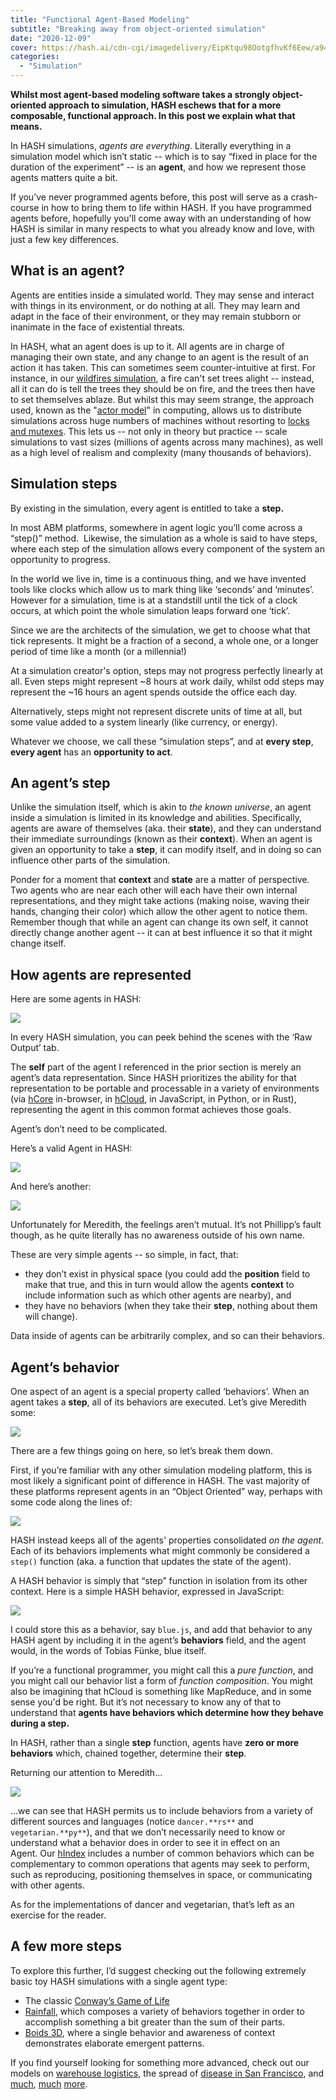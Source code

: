 ```yaml
---
title: "Functional Agent-Based Modeling"
subtitle: "Breaking away from object-oriented simulation"
date: "2020-12-09"
cover: https://hash.ai/cdn-cgi/imagedelivery/EipKtqu98OotgfhvKf6Eew/a94e70b7-5dba-47e6-beb6-244c5ce9f900/public
categories:
  - "Simulation"
---
```


**Whilst most agent-based modeling software takes a strongly object-oriented approach to simulation, HASH eschews that for a more composable, functional approach. In this post we explain what that means.**

In HASH simulations, _agents are everything_. Literally everything in a simulation model which isn’t static -- which is to say “fixed in place for the duration of the experiment” -- is an **agent**, and how we represent those agents matters quite a bit.

If you’ve never programmed agents before, this post will serve as a crash-course in how to bring them to life within HASH. If you have programmed agents before, hopefully you'll come away with an understanding of how HASH is similar in many respects to what you already know and love, with just a few key differences.

## **What is an agent?**

Agents are entities inside a simulated world. They may sense and interact with things in its environment, or do nothing at all. They may learn and adapt in the face of their environment, or they may remain stubborn or inanimate in the face of existential threats.

In HASH, what an agent does is up to it. All agents are in charge of managing their own state, and any change to an agent is the result of an action it has taken. This can sometimes seem counter-intuitive at first. For instance, in our [wildfires simulation](https://simulation.hash.ai/@hash/wildfires-regrowth), a fire can't set trees alight -- instead, all it can do is tell the trees they should be on fire, and the trees then have to set themselves ablaze. But whilst this may seem strange, the approach used, known as the "[actor model](https://hash.ai/glossary/actor-model)" in computing, allows us to distribute simulations across huge numbers of machines without resorting to [locks and mutexes](<https://en.wikipedia.org/wiki/Lock_(computer_science)>). This lets us -- not only in theory but practice -- scale simulations to vast sizes (millions of agents across many machines), as well as a high level of realism and complexity (many thousands of behaviors).

## **Simulation steps**

By existing in the simulation, every agent is entitled to take a **step.**

In most ABM platforms, somewhere in agent logic you’ll come across a “step()” method.  Likewise, the simulation as a whole is said to have steps, where each step of the simulation allows every component of the system an opportunity to progress.

In the world we live in, time is a continuous thing, and we have invented tools like clocks which allow us to mark thing like ‘seconds’ and ‘minutes’. However for a simulation, time is at a standstill until the tick of a clock occurs, at which point the whole simulation leaps forward one ‘tick’.

Since we are the architects of the simulation, we get to choose what that tick represents. It might be a fraction of a second, a whole one, or a longer period of time like a month (or a millennia!)

At a simulation creator's option, steps may not progress perfectly linearly at all. Even steps might represent ~8 hours at work daily, whilst odd steps may represent the ~16 hours an agent spends outside the office each day.

Alternatively, steps might not represent discrete units of time at all, but some value added to a system linearly (like currency, or energy).

Whatever we choose, we call these “simulation steps”, and at **every step**, **every agent** has an **opportunity to act**.

## **An agent’s step**

Unlike the simulation itself, which is akin to _the known universe_, an agent inside a simulation is limited in its knowledge and abilities. Specifically, agents are aware of themselves (aka. their **state**), and they can understand their immediate surroundings (known as their **context**). When an agent is given an opportunity to take a **step**, it can modify itself, and in doing so can influence other parts of the simulation.

Ponder for a moment that **context** and **state** are a matter of perspective. Two agents who are near each other will each have their own internal representations, and they might take actions (making noise, waving their hands, changing their color) which allow the other agent to notice them.  Remember though that while an agent can change its own self, it cannot directly change another agent -- it can at best influence it so that it might change itself.

## **How agents are represented**

Here are some agents in HASH:

![](https://hash.ai/cdn-cgi/imagedelivery/EipKtqu98OotgfhvKf6Eew/375cd1da-a33e-4690-4e9b-4b1822a31a00/public)

In every HASH simulation, you can peek behind the scenes with the ‘Raw Output’ tab.

The **self** part of the agent I referenced in the prior section is merely an agent’s data representation. Since HASH prioritizes the ability for that representation to be portable and processable in a variety of environments (via [hCore](https://hash.ai/platform/core) in-browser, in [hCloud](https://hash.ai/platform/cloud), in JavaScript, in Python, or in Rust), representing the agent in this common format achieves those goals.

Agent’s don’t need to be complicated.

Here’s a valid Agent in HASH:

![](https://hash.ai/cdn-cgi/imagedelivery/EipKtqu98OotgfhvKf6Eew/543c2655-6a27-4362-37df-d2c7cdc12600/public)

And here’s another:

![](https://hash.ai/cdn-cgi/imagedelivery/EipKtqu98OotgfhvKf6Eew/dcfbe422-53eb-4558-3070-9f0e8254eb00/public)

Unfortunately for Meredith, the feelings aren’t mutual. It’s not Phillipp’s fault though, as he quite literally has no awareness outside of his own name.

These are very simple agents -- so simple, in fact, that:

- they don’t exist in physical space (you could add the **position** field to make that true, and this in turn would allow the agents **context** to include information such as which other agents are nearby), and
- they have no behaviors (when they take their **step**, nothing about them will change).

Data inside of agents can be arbitrarily complex, and so can their behaviors.

## **Agent’s behavior**

One aspect of an agent is a special property called ‘behaviors’. When an agent takes a **step**, all of its behaviors are executed. Let’s give Meredith some:

![](https://hash.ai/cdn-cgi/imagedelivery/EipKtqu98OotgfhvKf6Eew/f64f6538-e317-46b3-75e0-eaa4a1de6200/public)

There are a few things going on here, so let’s break them down.

First, if you’re familiar with any other simulation modeling platform, this is most likely a significant point of difference in HASH. The vast majority of these platforms represent agents in an “Object Oriented” way, perhaps with some code along the lines of:

![](https://hash.ai/cdn-cgi/imagedelivery/EipKtqu98OotgfhvKf6Eew/8789b626-e69d-465b-89da-eaa68c0bcb00/public)

HASH instead keeps all of the agents' properties consolidated _on the agent_. Each of its behaviors implements what might commonly be considered a `step()` function (aka. a function that updates the state of the agent).

A HASH behavior is simply that “step” function in isolation from its other context. Here is a simple HASH behavior, expressed in JavaScript:

![](https://hash.ai/cdn-cgi/imagedelivery/EipKtqu98OotgfhvKf6Eew/6cbda21d-18d1-4add-2108-03dad7d6a800/public)

I could store this as a behavior, say `blue.js`, and add that behavior to any HASH agent by including it in the agent’s **behaviors** field, and the agent would, in the words of Tobias Fünke, blue itself.

If you’re a functional programmer, you might call this a _pure function_, and you might call our behavior list a form of _function composition_. You might also be imagining that hCloud is something like MapReduce, and in some sense you'd be right. But it’s not necessary to know any of that to understand that **agents have behaviors which determine how they behave during a step.**

In HASH, rather than a single **step** function, agents have **zero or more behaviors** which, chained together, determine their **step**.

Returning our attention to Meredith...

![](https://hash.ai/cdn-cgi/imagedelivery/EipKtqu98OotgfhvKf6Eew/9ad0684a-d037-4f76-7856-6d201edcad00/public)

...we can see that HASH permits us to include behaviors from a variety of different sources and languages (notice `dancer.**rs**` and `vegetarian.**py**`), and that we don’t necessarily need to know or understand what a behavior does in order to see it in effect on an Agent. Our [hIndex](https://hash.ai/index) includes a number of common behaviors which can be complementary to common operations that agents may seek to perform, such as reproducing, positioning themselves in space, or communicating with other agents.

As for the implementations of dancer and vegetarian, that’s left as an exercise for the reader.

## **A few more steps**

To explore this further, I’d suggest checking out the following extremely basic toy HASH simulations with a single agent type:

- The classic [Conway’s Game of Life](https://simulation.hash.ai/@hash/conways-game-of-life)
- [Rainfall](https://simulation.hash.ai/@hash/rainfall), which composes a variety of behaviors together in order to accomplish something a bit greater than the sum of their parts.
- [Boids 3D](https://simulation.hash.ai/@hash/boids-3d), where a single behavior and awareness of context demonstrates elaborate emergent patterns.

If you find yourself looking for something more advanced, check out our models on [warehouse logistics](https://simulation.hash.ai/@hash/warehouse-logistics), the spread of [disease in San Francisco](https://simulation.hash.ai/@hash/city-infection-model), and [much](https://simulation.hash.ai/@hash/air-defense-system), [much](https://simulation.hash.ai/@hash/traffic-intersection) [more](https://simulation.hash.ai/@hash/warehouse-conveyor1).
